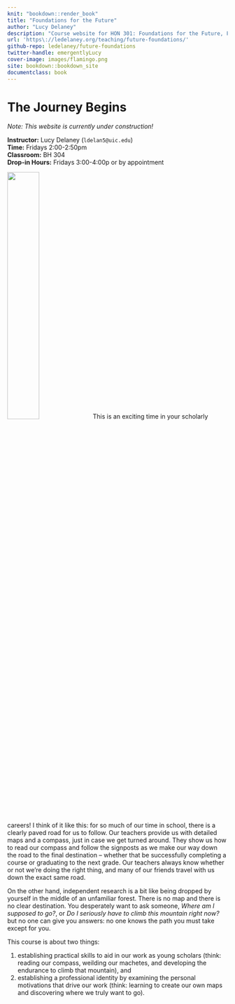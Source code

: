 ```yaml
---
knit: "bookdown::render_book"
title: "Foundations for the Future"
author: "Lucy Delaney"
description: "Course website for HON 301: Foundations for the Future, Fall 2021."
url: 'https\://ledelaney.org/teaching/future-foundations/'
github-repo: ledelaney/future-foundations
twitter-handle: emergentlyLucy
cover-image: images/flamingo.png
site: bookdown::bookdown_site
documentclass: book
---
```


# The Journey Begins {-}

<i class="fas fa-tools fa-lg"></i> _Note: This website is currently under construction!_ <i class="fas fa-tools fa-lg"></i>

<div class="boxed">
**Instructor:** Lucy Delaney (`ldelan5@uic.edu`)  
**Time:** Fridays 2:00-2:50pm  
**Classroom:** BH 304  
**Drop-in Hours:** Fridays 3:00-4:00p or by appointment</div>

![](images/flamingo.png){.cover width="38%"} This is an exciting time in your scholarly careers! I think of it like this: for so much of our time in school, there is a clearly paved road for us to follow. Our teachers provide us with detailed maps and a compass, just in case we get turned around. They show us how to read our compass and follow the signposts as we make our way down the road to the final destination -- whether that be successfully completing a course or graduating to the next grade. Our teachers always know whether or not we're doing the right thing, and many of our friends travel with us down the exact same road.

On the other hand, independent research is a bit like being dropped by yourself in the middle of an unfamiliar forest. There is no map and there is no clear destination. You desperately want to ask someone, _Where am I supposed to go?_, or _Do I seriously have to climb this mountain right now?_ but no one can give you answers: no one knows the path you must take except for you.

This course is about two things: 

1. establishing practical skills to aid in our work as young scholars (think: reading our compass, weilding our machetes, and developing the endurance to climb that mountain), and  
2. establishing a professional identity by examining the personal motivations that drive our work (think: learning to create our own maps and discovering where we truly want to go).